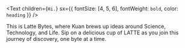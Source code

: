 <Text
  children={`Hi.`}
  sx={{ fontSize: [4, 5, 6], fontWeight: `bold`, color: `heading` }}
/>

This is Latte Bytes, where Kuan brews up ideas around Science, Technology, and Life. 
Sip on a delicious cup of LATTE as you join this journey of discovery, one byte at a time.
